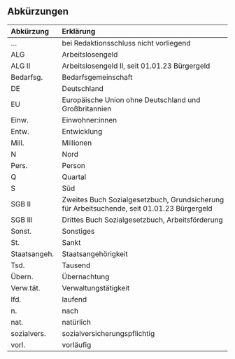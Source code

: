 ## Abkürzungen {.unnumbered}

| Abkürzung    | Erklärung |
| :---         | :------------ |
| ...          | bei Redaktionsschluss nicht vorliegend |
| ALG          | Arbeitslosengeld |
| ALG II       | Arbeitslosengeld II, seit 01.01.23 Bürgergeld |
| Bedarfsg.    | Bedarfsgemeinschaft |
| DE           | Deutschland |
| EU           | Europäische Union ohne Deutschland und Großbritannien |
| Einw.        | Einwohner:innen |
| Entw.        | Entwicklung |
| Mill.        | Millionen |
| N            | Nord |
| Pers.        | Person |
| Q            | Quartal |
| S            | Süd |
| SGB II       | Zweites Buch Sozialgesetzbuch, Grundsicherung für Arbeitsuchende, seit 01.01.23 Bürgergeld |
| SGB III      | Drittes Buch Sozialgesetzbuch, Arbeitsförderung |
| Sonst.       | Sonstiges |
| St.          | Sankt |
| Staatsangeh. | Staatsangehörigkeit |
| Tsd.         | Tausend |
| Übern.       | Übernachtung |
| Verw.tät.    | Verwaltungstätigkeit |
| lfd.         | laufend |
| n.           | nach |
| nat.         | natürlich |
| sozialvers.  | sozialversicherungspflichtig |
| vorl.        | vorläufig |
